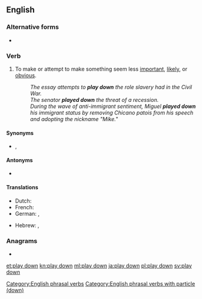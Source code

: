 {{also|playdown}}
==English==

===Alternative forms===
* {{l|en|downplay}}

===Verb===
{{en-verb|head=[[play]] [[down]]|plays down|playing down|played down}}

# {{lb|en|idiomatic}} To make or attempt to make something seem less [[important]], [[likely]], or [[obvious]].
#: ''The essay attempts to '''play down''' the role slavery had in the Civil War.''
#: ''The senator '''played down''' the threat of a recession.''
#: ''During the wave of anti-immigrant sentiment, Miguel '''played down''' his immigrant status by removing Chicano patois from his speech and adopting the nickname "Mike."''

====Synonyms====
* {{sense|make to seem less important}} {{l|en|de-emphasize}}, {{l|en|downplay}}

====Antonyms====
* {{sense|make to seem less important}} {{l|en|play up}}

====Translations====
{{trans-top|make something seem less important}}
* Dutch: {{t+|nl|bagatelliseren}}
* French: {{t+|fr|minimiser}}
* German: {{t+|de|herunterspielen}}, {{t+|de|kleinreden}}
{{trans-mid}}
* Hebrew: {{t|he|גימד|alt=גִמֵּד|tr=giméd}}, {{t|he|הִצְנִיעַ|tr=hitsnía}}
{{trans-bottom}}

===Anagrams===
* {{l|en|downplay}}

[[Category:English phrasal verbs]]
[[Category:English phrasal verbs with particle (down)]]

[[et:play down]]
[[kn:play down]]
[[ml:play down]]
[[ja:play down]]
[[pl:play down]]
[[sv:play down]]